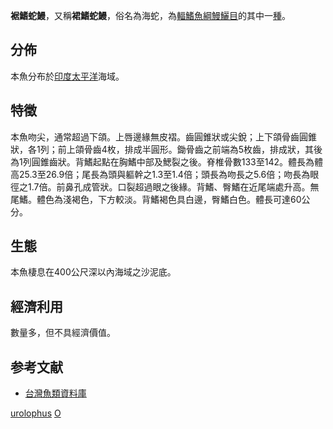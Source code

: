 {{Speciesbox
| genus = Ophichthus
| species = urolophus
| image = Ophichthus urolophus.JPG
| status = NE
| status_system = IUCN3.1
| authority = [[Temminck|Temminck]] & [[Schlegel|Schlegel]], 1846
| synonyms = *''Conger urolophus''<br /><small>Temminck & Schlegel, 1846</small>
}}

'''裾鰭蛇鰻'''，又稱'''裙鰭蛇鰻'''，俗名為海蛇，為[[輻鰭魚綱|輻鰭魚綱]][[鰻鱺目|鰻鱺目]]的其中一[[種|種]]。

==分佈==
本魚分布於[[印度|印度]][[太平洋|太平洋]]海域。

==特徵==
本魚吻尖，通常超過下頜。上唇邊緣無皮褶。齒圓錐狀或尖銳；上下頜骨齒圓錐狀，各1列；前上頜骨齒4枚，排成半圓形。鋤骨齒之前端為5枚齒，排成狀，其後為1列圓錐齒狀。背鰭起點在胸鰭中部及鰓裂之後。脊椎骨數133至142。體長為體高25.3至26.9倍；尾長為頭與軀幹之1.3至1.4倍；頭長為吻長之5.6倍；吻長為眼徑之1.7倍。前鼻孔成管狀。口裂超過眼之後緣。背鰭、臀鰭在近尾端處升高。無尾鰭。體色為淺褐色，下方較淡。背鰭褐色具白邊，臀鰭白色。體長可達60公分。

==生態==
本魚棲息在400公尺深以內海域之沙泥底。

==經濟利用==
數量多，但不具經濟價值。

==参考文献==
*[http://fishdb.sinica.edu.tw/ 台灣魚類資料庫]{{Wayback|url=http://fishdb.sinica.edu.tw/ |date=20160304193340 }}
{{Taxonbar}}

[[Category:蛇鰻屬|urolophus]]
[[Category:1846年描述的魚類|O]]